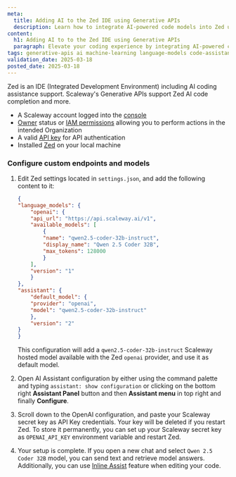 ```yaml
---
meta:
  title: Adding AI to the Zed IDE using Generative APIs
  description: Learn how to integrate AI-powered code models into Zed using Scaleway's Generative APIs.
content:
  h1: Adding AI to to the Zed IDE using Generative APIs
  paragraph: Elevate your coding experience by integrating AI-powered code models into the Zed IDE. With Continue and Scaleway's Generative APIs, you can leverage AI to understand, generate, and optimize code with ease.
tags: generative-apis ai machine-learning language-models code-assistance vs-code continue
validation_date: 2025-03-18
posted_date: 2025-03-18
---
```


Zed is an IDE (Integrated Development Environment) including AI coding assistance support. Scaleway's Generative APIs support Zed AI code completion and more.


<Macro id="requirements" />

- A Scaleway account logged into the [console](https://console.scaleway.com)
- [Owner](/iam/concepts/#owner) status or [IAM permissions](/iam/concepts/#permission) allowing you to perform actions in the intended Organization
- A valid [API key](/iam/how-to/create-api-keys/) for API authentication
- Installed [Zed](https://zed.dev/) on your local machine

### Configure custom endpoints and models

1. Edit Zed settings located in `settings.json`, and add the following content to it:
    ```json
    {
    "language_models": {
        "openai": {
        "api_url": "https://api.scaleway.ai/v1",
        "available_models": [
            {
            "name": "qwen2.5-coder-32b-instruct",
            "display_name": "Qwen 2.5 Coder 32B",
            "max_tokens": 128000
            }
        ],
        "version": "1"
        }
    },
    "assistant": {
        "default_model": {
        "provider": "openai",
        "model": "qwen2.5-coder-32b-instruct"
        },
        "version": "2"
    }
    }
    ```

    This configuration will add a `qwen2.5-coder-32b-instruct` Scaleway hosted model available with the Zed `openai` provider, and use it as default model.

2. Open AI Assistant configuration by either using the command palette and typing `assistant: show configuration` or clicking on the bottom right **Assistant Panel** button and then **Assistant menu** in top right and finally **Configure**.

3. Scroll down to the OpenAI configuration, and paste your Scaleway secret key as API Key credentials.
    <Message type="note">
      Your key will be deleted if you restart Zed. To store it permanently, you can set up your Scaleway secret key as `OPENAI_API_KEY` environment variable and restart Zed.
    </Message>

4. Your setup is complete. If you open a new chat and select `Qwen 2.5 Coder 32B` model, you can send text and retrieve model answers. Additionally, you can use [Inline Assist](https://zed.dev/docs/assistant/inline-assistant#:~:text=You%20can%20use%20ctrl%2Denter,even%20within%20the%20terminal%20panel.) feature when editing your code.
